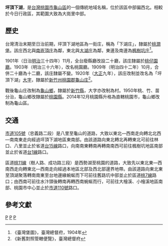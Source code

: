 {{noteTA
|1 = zh-cn:庄; zh-hk:庄; zh-tw:庄;
}}
'''坪頂下湖'''，是[[台灣|台灣]][[桃園市|桃園市]][[龜山區|龜山區]]的一個傳統地域名稱，位於該區中部偏西北。相較於今日行政區，其範圍大致為大崗里中部。

==歷史==
台灣清治末期至日治前期，坪頂下湖地區為一街庄，稱為「下湖庄」，隸屬於[[桃澗堡|桃澗堡]]。該庄西北與[[南崁頂庄|南崁頂庄]]為鄰，東北與[[坪頂大湖|大湖庄]]為鄰，東邊及南邊為[[楓樹坑庄|楓樹坑庄]]<ref name="臺灣堡圖">《臺灣堡圖》，臺灣總督府，1904年</ref>。

1901年（日治[[明治|明治]]三十四年）11月，全台廢縣廳改設二十廳，該庄隸屬於[[桃仔園廳|桃仔園廳]]。1903年（明治三十六年），改名桃園廳。1909年（明治四十二年）10月，合併二十廳為十二廳，該庄隸屬不變。1920年（[[大正|大正]]九年），該庄改制並改名為「坪頂下湖」[[大字|大字]]，隸屬於[[新竹州|新竹州]][[桃園郡|桃園郡]][[龜山庄|龜山庄]]<ref>《新舊對照管轄便覽》，臺灣總督府</ref>。

戰後龜山庄改制為[[龜山區|龜山鄉]]，隸屬於[[新竹縣|新竹縣]]，大字亦改制為村。1950年桃、竹、苗分治，龜山鄉改隸屬於[[桃園縣|桃園縣]]。2014年12月桃園縣升格為直轄桃園市，龜山鄉改制為龜山區。

==交通==
[[市道105號|市道105號]]（忠義路二段）是八里至龜山的道路，大致以東北—西南走向轉北北西—南南東走向經過坪頂下湖地區東南部。由該道路向東北轉北再轉東北可前往林口、八里並止於省道[[台15線|台15線]]路口，向南南東轉南再轉南南西可前往楓樹坑地區南部並止於省道[[台1線|台1線]]路口。

區道[[桃11線|桃11線]]（樹人路、成功路三段）是西勢湖至桃園的道路，大致先以東北東—西南西走向轉東北—西南走向經過本地區北部及西北部邊界地帶。由該道路向東北東至頂湖聚落轉南南東至台地邊緣蜿蜒而下可前往舊路坑中部並止於區道[[桃7線|桃7線]]路口；由西南可前往水汴頭後轉南再轉西南蜿蜒而行，可前往大檜溪、小檜溪地區南部、桃園市中心並止於[[市道110號|市道110號]]路口。

==參考文獻==
{{reflist}}

{{桃園郡}}

[[Category:龜山區地名|P]]
[[Category:龜山庄大字|P]]
[[Category:桃澗堡|P]]